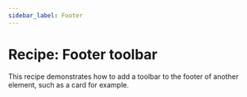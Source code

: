 ```yaml
---
sidebar_label: Footer
---
```


# Recipe: Footer toolbar

This recipe demonstrates how to add a toolbar to the footer of another element, such as a card for example.

<RecipeDemo initialpath="/recipes/toolbar/footer-toolbar.html" />
